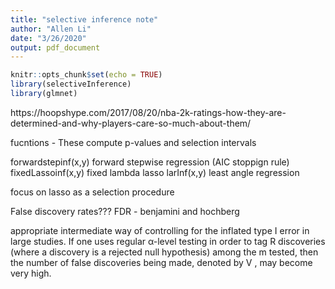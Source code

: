 ```yaml
---
title: "selective inference note"
author: "Allen Li"
date: "3/26/2020"
output: pdf_document
---
```


```r
knitr::opts_chunk$set(echo = TRUE)
library(selectiveInference)
library(glmnet)
```

https://hoopshype.com/2017/08/20/nba-2k-ratings-how-they-are-determined-and-why-players-care-so-much-about-them/

fucntions - These compute p-values and selection intervals

forwardstepinf(x,y) forward  stepwise regression (AIC stoppign rule)
fixedLassoinf(x,y) fixed lambda lasso 
larInf(x,y) least angle regression

focus on lasso as a selection procedure


False discovery rates??? FDR - benjamini and hochberg

appropriate intermediate way of controlling for the inflated type I error in large
studies. If one uses regular α-level testing in order to tag R discoveries (where
a discovery is a rejected null hypothesis) among the m tested, then the number
of false discoveries being made, denoted by V , may become very high.